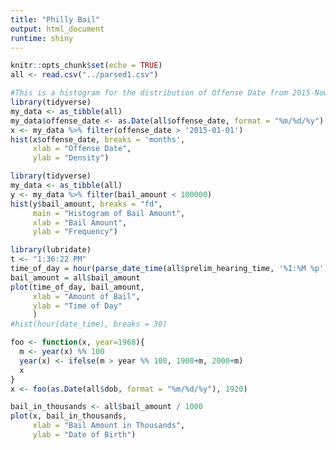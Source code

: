 ```yaml
---
title: "Philly Bail"
output: html_document
runtime: shiny
---
```


```r
knitr::opts_chunk$set(echo = TRUE)
all <- read.csv("../parsed1.csv")

```

```r
#This is a histogram for the distribution of Offense Date from 2015-Now
library(tidyverse)
my_data <- as_tibble(all)
my_data$offense_date <- as.Date(all$offense_date, format = "%m/%d/%y")
x <- my_data %>% filter(offense_date > '2015-01-01')
hist(x$offense_date, breaks = 'months',
     xlab = "Offense Date",
     ylab = "Density")
```

```r
library(tidyverse)
my_data <- as_tibble(all)
y <- my_data %>% filter(bail_amount < 100000)
hist(y$bail_amount, breaks = "fd", 
     main = "Histogram of Bail Amount",
     xlab = "Bail Amount",
     ylab = "Frequency")
```

```r
library(lubridate)
t <- "1:36:22 PM"
time_of_day = hour(parse_date_time(all$prelim_hearing_time, '%I:%M %p', tz = "America/New_York"))
bail_amount = all$bail_amount
plot(time_of_day, bail_amount, 
     xlab = "Amount of Bail",
     ylab = "Time of Day"
     )
#hist(hour(date_time), breaks = 30)
```

```r
foo <- function(x, year=1968){
  m <- year(x) %% 100
  year(x) <- ifelse(m > year %% 100, 1900+m, 2000+m)
  x
}
x <- foo(as.Date(all$dob, format = "%m/%d/%y"), 1920)

bail_in_thousands <- all$bail_amount / 1000
plot(x, bail_in_thousands,
     xlab = "Bail Amount in Thousands",
     ylab = "Date of Birth")
```
